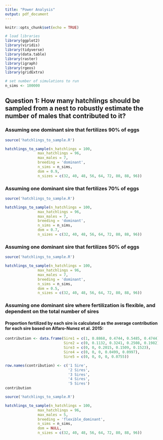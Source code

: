 ```yaml
---
title: "Power Analysis"
output: pdf_document
---
```


```r
knitr::opts_chunk$set(echo = TRUE)
```

```r
# load libraries
library(ggplot2)
library(viridis)
library(tidyverse)
library(data.table)
library(raster)
library(igraph)
library(rgeos)
library(gridExtra)

# set number of simulations to run
n_sims <- 100000
```

## Question 1: How many hatchlings should be sampled from a nest to robustly estimate the number of males that contributed to it?

<!-- ### assuming random fertilization -->
<!-- ```{r, fig.height = 2.25, warning = FALSE} -->
<!-- source('eggs_to_sample.R') -->

<!-- eggs_to_sample(n_eggs = 100, max_hatchlings = 96, max_males = 7,  -->
<!--                breeding = 'random', n_sims = n_sims) -->
<!-- ``` -->
<!-- \newpage -->

<!-- ### assuming exponential decay in fertilization (1/2, 1/4, 1/8, etc.) -->
<!-- ```{r, fig.height = 4} -->
<!-- source('eggs_to_sample.R') -->

<!-- eggs_to_sample(n_eggs = 100,  -->
<!--                max_hatchlings = 96,  -->
<!--                max_males = 7,  -->
<!--                breeding = 'exponential',  -->
<!--                n_sims = n_sims) -->
<!-- ``` -->

<!-- \newpage -->

### Assuming one dominant sire that fertilizes 90% of eggs
```r
source('hatchlings_to_sample.R')

hatchlings_to_sample(n_hatchlings = 100, 
               max_hatchlings = 96, 
               max_males = 7, 
               breeding = 'dominant', 
               n_sims = n_sims, 
               dom = 0.9, 
               n_sizes = c(32, 40, 48, 56, 64, 72, 80, 88, 96))
```

\newpage

### Assuming one dominant sire that fertilizes 70% of eggs
```r
source('hatchlings_to_sample.R')

hatchlings_to_sample(n_hatchlings = 100, 
               max_hatchlings = 96, 
               max_males = 7, 
               breeding = 'dominant', 
               n_sims = n_sims, 
               dom = 0.7, 
               n_sizes = c(32, 40, 48, 56, 64, 72, 80, 88, 96))
```

\newpage

### Assuming one dominant sire that fertilizes 50% of eggs
```r
source('hatchlings_to_sample.R')

hatchlings_to_sample(n_hatchlings = 100, 
               max_hatchlings = 96, 
               max_males = 7, 
               breeding = 'dominant', 
               n_sims = n_sims, 
               dom = 0.5, 
               n_sizes = c(32, 40, 48, 56, 64, 72, 80, 88, 96))
```

\newpage

### Assuming one dominant sire where fertilization is flexible, and dependent on the total number of sires

#### Proportion fertilized by each sire is calculated as the average contribution for each sire based on Alfaro-Nunez et al. 2015:

```r
contribution <- data.frame(Sire1 = c(1, 0.8868, 0.4744, 0.5485, 0.4744), 
                           Sire2 = c(0, 0.1132, 0.3241, 0.2508, 0.1982), 
                           Sire3 = c(0, 0, 0.2015, 0.1509, 0.1523), 
                           Sire4 = c(0, 0, 0, 0.0499, 0.0997), 
                           Sire5 = c(0, 0, 0, 0, 0.0755))

row.names(contribution) <- c('1 Sire', 
                             '2 Sires', 
                             '3 Sires', 
                             '4 Sires', 
                             '5 Sires')
contribution
```

```r
source('hatchlings_to_sample.R')

hatchlings_to_sample(n_hatchlings = 100, 
               max_hatchlings = 96, 
               max_males = 5, 
               breeding = 'flexible_dominant', 
               n_sims = n_sims, 
               dom = NULL, 
               n_sizes = c(32, 40, 48, 56, 64, 72, 80, 88, 96))
```

<!-- \newpage -->

<!-- Question 2: How many females and nests should be sampled to get a robust estimate of the number of breeding males, and therefore the breeding sex ratio? -->

<!-- ### assuming random fertilization -->
<!-- ```{r, fig.height = 2.25, warning = FALSE} -->
<!-- source('sample_all_nests.R') -->

<!-- sample_all_nests(max_n_males = 7, -->
<!--                  max_n_females = 10,  -->
<!--                  minF = 10,  -->
<!--                  minM = 10,  -->
<!--                  maxF = 60,  -->
<!--                  maxM = 60,  -->
<!--                  breeding = 'random', -->
<!--                  nsims = n_sims) -->
<!-- ``` -->

<!-- \newpage -->

<!-- ### assuming exponential decay in fertilization (1 nest, 1/2, 1/4, 1/8, etc.) -->
<!-- ```{r, fig.height = 2.5, warning = FALSE} -->
<!-- source('sample_all_nests.R') -->

<!-- sample_all_nests(max_n_males = 7, -->
<!--                  max_n_females = 10,  -->
<!--                  minF = 10,  -->
<!--                  minM = 10,  -->
<!--                  maxF = 60,  -->
<!--                  maxM = 60,  -->
<!--                  breeding = 'exponential', -->
<!--                  nsims = n_sims) -->
<!-- ``` -->

<!-- \newpage -->

<!-- ### assuming one dominant sire -->
<!-- ```{r, fig.height = 2.5, warning = FALSE} -->
<!-- source('sample_all_nests.R') -->

<!-- sample_all_nests(max_n_males = 7, -->
<!--                  max_n_females = 10,  -->
<!--                  minF = 10,  -->
<!--                  minM = 10,  -->
<!--                  maxF = 60,  -->
<!--                  maxM = 60,  -->
<!--                  breeding = 'dominant', -->
<!--                  nsims = n_sims) -->
<!-- ``` -->
